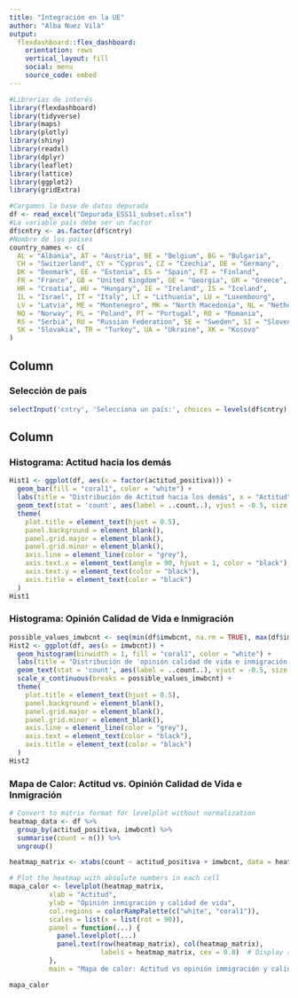 ```yaml
---
title: "Integración en la UE"
author: "Alba Nuez Vilà"
output: 
  flexdashboard::flex_dashboard:
    orientation: rows
    vertical_layout: fill
    social: menu
    source_code: embed
---
```


```r
#Librerías de interés
library(flexdashboard)
library(tidyverse)
library(maps)
library(plotly)
library(shiny)
library(readxl)
library(dplyr)
library(leaflet)
library(lattice)
library(ggplot2)
library(gridExtra)
```

```r
#Cargamos la base de datos depurada
df <- read_excel("Depurada_ESS11_subset.xlsx")
#La variable país debe ser un factor
df$cntry <- as.factor(df$cntry)
#Nombre de los países
country_names <- c(
  AL = "Albania", AT = "Austria", BE = "Belgium", BG = "Bulgaria", 
  CH = "Switzerland", CY = "Cyprus", CZ = "Czechia", DE = "Germany", 
  DK = "Denmark", EE = "Estonia", ES = "Spain", FI = "Finland", 
  FR = "France", GB = "United Kingdom", GE = "Georgia", GR = "Greece", 
  HR = "Croatia", HU = "Hungary", IE = "Ireland", IS = "Iceland", 
  IL = "Israel", IT = "Italy", LT = "Lithuania", LU = "Luxembourg", 
  LV = "Latvia", ME = "Montenegro", MK = "North Macedonia", NL = "Netherlands", 
  NO = "Norway", PL = "Poland", PT = "Portugal", RO = "Romania", 
  RS = "Serbia", RU = "Russian Federation", SE = "Sweden", SI = "Slovenia", 
  SK = "Slovakia", TR = "Turkey", UA = "Ukraine", XK = "Kosovo"
)
```


Column {data-height=50}
-----------------------------------------------------------------------

### Selección de país

```r
selectInput('cntry', 'Selecciona un país:', choices = levels(df$cntry), selected = levels(df$cntry)[1])
```

Column {data-width=100}
-----------------------------------------------------------------------

### Histograma: Actitud hacia los demás

```r
Hist1 <- ggplot(df, aes(x = factor(actitud_positiva))) +
  geom_bar(fill = "coral1", color = "white") +
  labs(title = "Distribución de Actitud hacia los demás", x = "Actitud", y = "Frecuencia") +
  geom_text(stat = 'count', aes(label = ..count..), vjust = -0.5, size = 3) +
  theme(
    plot.title = element_text(hjust = 0.5),
    panel.background = element_blank(),
    panel.grid.major = element_blank(),
    panel.grid.minor = element_blank(),
    axis.line = element_line(color = "grey"),
    axis.text.x = element_text(angle = 90, hjust = 1, color = "black"),  # Rotate x-axis labels 90 degrees
    axis.text.y = element_text(color = "black"),
    axis.title = element_text(color = "black")
  )
Hist1
```

### Histograma: Opinión Calidad de Vida e Inmigración

```r

possible_values_imwbcnt <- seq(min(df$imwbcnt, na.rm = TRUE), max(df$imwbcnt, na.rm = TRUE), by = 1)
Hist2 <- ggplot(df, aes(x = imwbcnt)) +
  geom_histogram(binwidth = 1, fill = "coral1", color = "white") +
  labs(title = "Distribución de 'opinión calidad de vida e inmigración'", x = "Impacto en calidad de vida", y = "Frecuencia") +
  geom_text(stat = 'count', aes(label = ..count..), vjust = -0.5, size = 3) +
  scale_x_continuous(breaks = possible_values_imwbcnt) +
  theme(
    plot.title = element_text(hjust = 0.5),
    panel.background = element_blank(),
    panel.grid.major = element_blank(),
    panel.grid.minor = element_blank(),
    axis.line = element_line(color = "grey"),
    axis.text = element_text(color = "black"),
    axis.title = element_text(color = "black")
  )
Hist2
```

### Mapa de Calor: Actitud vs. Opinión Calidad de Vida e Inmigración

```r
# Convert to matrix format for levelplot without normalization
heatmap_data <- df %>%
  group_by(actitud_positiva, imwbcnt) %>%
  summarise(count = n()) %>%
  ungroup()

heatmap_matrix <- xtabs(count ~ actitud_positiva + imwbcnt, data = heatmap_data)

# Plot the heatmap with absolute numbers in each cell
mapa_calor <- levelplot(heatmap_matrix, 
          xlab = "Actitud", 
          ylab = "Opinión inmigración y calidad de vida", 
          col.regions = colorRampPalette(c("white", "coral1")),
          scales = list(x = list(rot = 90)),
          panel = function(...) {
            panel.levelplot(...)
            panel.text(row(heatmap_matrix), col(heatmap_matrix), 
                       labels = heatmap_matrix, cex = 0.8)  # Display absolute counts
          },
          main = "Mapa de calor: Actitud vs opinión immigración y calidad de vida")

mapa_calor
```

```r

```

